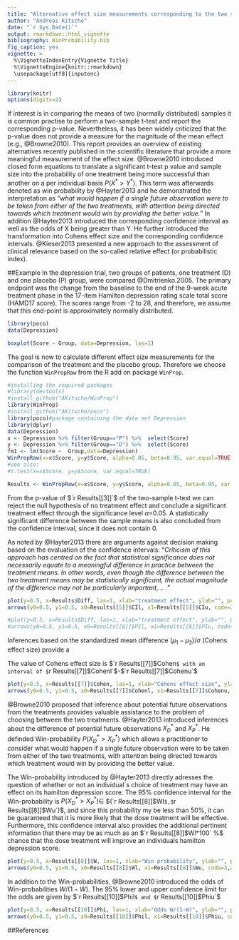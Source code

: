 ```yaml
---
title: "Alternative effect size measurements corresponding to the two sample t-test"
author: "Andreas Kitsche"
date: "`r Sys.Date()`"
output: rmarkdown::html_vignette
bibliography: WinProbability.bib
fig_caption: yes
vignette: >
  %\VignetteIndexEntry{Vignette Title}
  %\VignetteEngine{knitr::rmarkdown}
  \usepackage[utf8]{inputenc}
---
```

```r
library(knitr)
options(digits=2)
```
If interest is in comparing the means of two (normally distributed) samples it is common practise to perform a two-sample t-test and report the corresponding p-value. Nevertheless, it has been widely criticized that the p-value does not provide a measure for the magnitude of the mean effect (e.g., @Browne2010). 
This report provides an overview of existing alternatives recently published in the scientific literature that provide a more meaningful measurement of the effect size. @Browne2010 introduced closed form equations to translate a significant t-test p value and sample size into the probability of one treatment being more successful than another on a per individual basis $P(X^{*}>Y^{*})$.
This term was afterwards denoted as win probability by @Hayter2013 and he demonstrated the interpretation as "*what would happen if a single future observation were to be taken from either of the two treatments, with attention being directed towards which treatment would win by providing the better value.*"
In addition @Hayter2013 introduced the corresponding confidence interval as well as the odds of X being greater than Y. 
He further introduced the transformation into Cohens effect size and the corresponding confidence intervals. 
@Kieser2013 presented a new approach to the assessment of clinical relevance based on the so-called relative effect (or probabilistic index).



##Example 
In the depression trial, two groups of patients, one treatment (D) and one placebo (P) group, were compared @Dmitrienko.2005. The primary endpoint was the change from the baseline to the end of the 9-week acute treatment phase in the 17-item Hamilton depression rating scale total score (HAMD17 score). The scores range from -2 to 28, and therefore, we assume that this end-point is approximately normally distributed.
```r
library(poco)
data(Depression)
```

```r
boxplot(Score ~ Group, data=Depression, las=1)
```

The goal is now to calculate different effect size measurements for the comparison of the treatment and the placebo group. Therefore we choose the function `WinPropRaw` from the R add on package `WinProp`.

```r
#installing the required packages
#library(devtools)
#install_github("AKitsche/WinProp")
library(WinProp)
#install_github("AKitsche/poco")
library(poco)#package containing the data set Depression
library(dplyr)
data(Depression)
x <- Depression %>% filter(Group=="P") %>%  select(Score)
y <- Depression %>% filter(Group=="D") %>%  select(Score)
fm1 <- lm(Score ~  Group,data=Depression)
WinPropRaw(x=x$Score, y=y$Score, alpha=0.05, beta=0.95, var.equal=TRUE, alternative="two.sided")
#see also:
#t.test(x=x$Score, y=y$Score, var.equal=TRUE)
```


```r
Results <- WinPropRaw(x=x$Score, y=y$Score, alpha=0.05, beta=0.95, var.equal=TRUE, alternative="two.sided")
```
From the p-value of $`r Results[[3]]`$ of the two-sample t-test we can reject the null hypothesis of no treatment effect and conclude a significant treatment effect through the significance level $\alpha$=0.05. A statistically significant difference between the sample means is also concluded from the confidence interval, since it does not contain 0. 

As noted by @Hayter2013 there are arguments against decision making based on the evaluation of the confidence intervals: "*Criticism of this approach has centred on the fact that statistical significance does not necessarily equate to a meaningful difference in practice between the treatment means. In other words, even though the difference between the two treatment means may be statistically significant, the actual magnitude of the difference may not be particularly important,... .*"

```r
plot(y=0.5, x=Results$Diff, las=1, xlab="treatment effect", ylab="", pch=19, main="Confidence Interval", ylim=c(0.45,0.55),yaxt="n")
arrows(y0=0.5, y1=0.5, x0=Results[[5]]$CIl, x1=Results[[5]]$CIu, code=3,angle=90)
```



```r
#plot(y=0.5, x=Results$Diff, las=1, xlab="treatment effect", ylab="", pch=19, main="Predicition Interval", xlim=c(-25,10), ylim=c(0.45,0.55),yaxt="n")
#arrows(y0=0.5, y1=0.5, x0=Results[[6]]$PIl, x1=Results[[6]]$PIu, code=3,angle=90)
```
Inferences based on the standardized mean difference $(\mu_{1}-\mu_{2})/\sigma$  (Cohens effect size) provide a 

The value of Cohens effect size is $`r Results[[7]]$Cohen`$ with an interval of $`r Results[[7]]$Cohenl`$-$`r Results[[7]]$Cohenu`$

```r
plot(y=0.5, x=Results[[7]]$Cohen, las=1, xlab="Cohens effect size", ylab="", pch=19, main="Cohens effect size", xlim=c(-10,0), ylim=c(0.45,0.55),yaxt="n")
arrows(y0=0.5, y1=0.5, x0=Results[[7]]$Cohenl, x1=Results[[7]]$Cohenu, code=3,angle=90)
```

@Browne2010 proposed that inference about potential future observations from the treatments provides valuable assistance to the problem of choosing between the two treatments. @Hayter2013 introduced inferences about the difference of potential future observations $X^{*}_{D}$ and $X^{*}_{P}$. He definded Win-probability $P(X^{*}_{D} >  X^{*}_{P})$ which allows a practitioner to consider what would happen if a single future observation were to be taken from either of the two treatments, with attention being directed towards which treatment would win by providing the better value.

The Win-probability introduced by @Hayter2013 directly adresses the question of whether or not an individual´s choice of treatment may have an effect on its hamilton depression score. The 95$\%$ confidence interval for the Win-probability is $P(X^{*}_{D}>X^{*}_{P}) \in$ $(`r Results[[8]]$Wl`$,$`r Results[[8]]$Wu`)$, and since this probability my be less than $50\%$, it can be guaranteed that it is more likely that the dose treatment will be effective. Furthermore, this confidence interval also provides the additional pertinent information that there may be as much as an  $`r Results[[8]]$Wl*100` \%$ chance that the dose treatment will improve an individuals hamilton depression score.


```r
plot(y=0.5, x=Results[[8]]$W, las=1, xlab="Win probability", ylab="", pch=19, main="Win probability", xlim=c(0,1), ylim=c(0.45,0.55),yaxt="n")
arrows(y0=0.5, y1=0.5, x0=Results[[8]]$Wl, x1=Results[[8]]$Wu, code=3,angle=90)
```

In addition to the Win-probabilities, @Browne2010 introduced the odds of Win-probabilities $W/(1-W)$. The $95\%$ lower and upper confidence limit for the odds are given by $`r Results[[10]]$Phil`$ and $`r Results[[10]]$Phiu`$

```r
plot(y=0.5, x=Results[[10]]$Phi, las=1, xlab="Odds W/(1-W)", ylab="", pch=19, main="Odds W/(1-W)", xlim=c(0,1), ylim=c(0.45,0.55),yaxt="n")
arrows(y0=0.5, y1=0.5, x0=Results[[10]]$Phil, x1=Results[[10]]$Phiu, code=3,angle=90)
```




##References